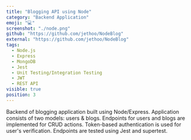 ```yaml
---
title: "Blogging API using Node"
category: "Backend Application"
emoji: "💻"
screenshot: "./node.png"
github: "https://github.com/jethoo/NodeBlog"
external: "https://github.com/jethoo/NodeBlog"
tags:
  - Node.js
  - Express
  - MongoDB
  - Jest 
  - Unit Testing/Integration Testing
  - JWT
  - REST API
visible: true
position: 3
---
```


Backend of blogging application built using Node/Express. Application consists of two models: users & blogs. Endpoints for users and blogs are implemented for CRUD actions. Token-based authentication is used for user's verification.
Endpoints are tested using Jest and supertest. 